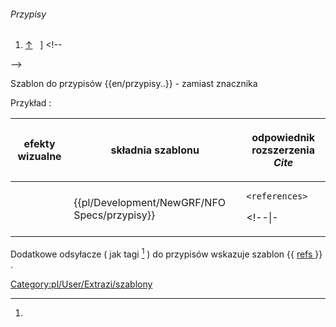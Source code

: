 <noinclude>{{pl/Development/NewGRF/inne strony|en= 
|pl=Template:pl/Development/NewGRF/NFO Specs/przypisy
}}</noinclude><!--
--><includeonly><!--
 ~ ~ ~ ~ ~ ~ ~ ~ ~ ~ koment ~ ~ ~ ~ ~ ~ ~ ~ ~ ~
--><h6>Przypisy</h6>
# <span title="odsyłacz do góy">[[#sekcja|↑]]</span> &nbsp; {{pl/Development/NewGRF/NFO Specs/refs|text=przypis}}] <!--
--></includeonly><noinclude>

Szablon do przypisów <nowiki>{{en/przypisy..}}</nowiki> <!-- lub <nowiki>{{..refs..|name= | }}</nowiki>--> - zamiast znacznika <references> <!-- oraz <ref name=""> </ref> -->

Przykład<!--y-->:
{| 
!efekty wizualne !!składnia szablonu !!odpowiednik rozszerzenia ''Cite'' 
|-
|style=vertical-align:middle |{{pl/Development/NewGRF/NFO Specs/refs|text=PRZYPIS }} ||style=vertical-align:middle|<nowiki>{{pl/Development/NewGRF/NFO Specs/przypisy}}</nowiki> ||<pre><references></pre> 
<!--|- 
|<pre><ref name="słowo">jakiś tekst </ref></pre>||style=vertical-align:middle|<nowiki>{{extraZi/refs/Pl | name =słowo |jakiś test }}</nowiki> ||style=vertical-align:middle |{{extraZi/refs/Pl|name=słowo|jakiś test }}-->
|}
{{pl/Development/NewGRF/NFO Specs/przypisy}}

<!-- <ref name="slowo"/> #cite_note-slowo-1 #cite_ref-slowo_1-1 -->

Dodatkowe odsyłacze ( jak tagi <ref> </ref> ) do przypisów wskazuje szablon <nowiki>{{</nowiki> [[Template:pl/Development/NewGRF/NFO Specs/refs| refs ]] <nowiki>}}</nowiki> .
 

[[Category:pl/User/Extrazi/szablony]]
</noinclude>